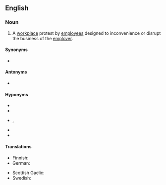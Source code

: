 ==English==
{{wikipedia}}

===Noun===
{{en-noun|~}}

# {{lb|en|chiefly|British}} A [[workplace]] protest by [[employee|employees]] designed to inconvenience or disrupt the business of the [[employer]].

====Synonyms====
* {{l|en|job action}} {{qualifier|US}}

====Antonyms====
* {{l|en|lockout}}

====Hyponyms====
* {{l|en|general strike}}
* {{l|en|overtime ban}}
* {{l|en|slowdown}}, {{l|en|go-slow}}
* {{l|en|strike}}
* {{l|en|work-to-rule}}

====Translations====
{{trans-top|workplace protest}}
* Finnish: {{t+|fi|työtaistelu}}
* German: {{t+|de|Arbeitskampf|m}}
{{trans-mid}}
* Scottish Gaelic: {{t|gd|stailc|f}}
* Swedish: {{t|sv|stridsåtgärd|c}}
{{trans-bottom}}